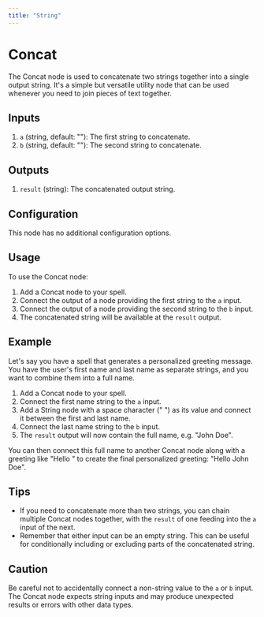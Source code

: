 ```yaml
---
title: "String"
---
```


# Concat

The Concat node is used to concatenate two strings together into a single output string. It's a simple but versatile utility node that can be used whenever you need to join pieces of text together.

## Inputs

1. `a` (string, default: ""): The first string to concatenate.
2. `b` (string, default: ""): The second string to concatenate.

## Outputs

1. `result` (string): The concatenated output string.

## Configuration

This node has no additional configuration options.

## Usage

To use the Concat node:

1. Add a Concat node to your spell.
2. Connect the output of a node providing the first string to the `a` input.
3. Connect the output of a node providing the second string to the `b` input.
4. The concatenated string will be available at the `result` output.

## Example

Let's say you have a spell that generates a personalized greeting message. You have the user's first name and last name as separate strings, and you want to combine them into a full name.

1. Add a Concat node to your spell.
2. Connect the first name string to the `a` input.
3. Add a String node with a space character (" ") as its value and connect it between the first and last name.
4. Connect the last name string to the `b` input.
5. The `result` output will now contain the full name, e.g. "John Doe".

You can then connect this full name to another Concat node along with a greeting like "Hello " to create the final personalized greeting: "Hello John Doe".

## Tips

- If you need to concatenate more than two strings, you can chain multiple Concat nodes together, with the `result` of one feeding into the `a` input of the next.
- Remember that either input can be an empty string. This can be useful for conditionally including or excluding parts of the concatenated string.

## Caution

Be careful not to accidentally connect a non-string value to the `a` or `b` input. The Concat node expects string inputs and may produce unexpected results or errors with other data types.
